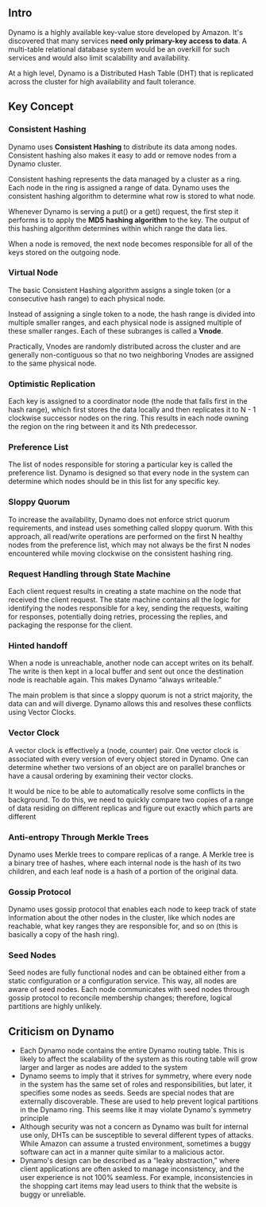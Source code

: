 ## Intro 

Dynamo is a highly available key-value store developed by Amazon. 
It's discovered that many services **need only primary-key access to data**. 
A multi-table relational database system would be an overkill for such services
and would also limit scalability and availability.

At a high level, Dynamo is a Distributed Hash Table (DHT) that is replicated
across the cluster for high availability and fault tolerance.

## Key Concept

### Consistent Hashing

Dynamo uses **Consistent Hashing** to distribute its data among nodes.
Consistent hashing also makes it easy to add or remove nodes from a
Dynamo cluster.

Consistent hashing represents the data managed by a cluster as a ring. Each
node in the ring is assigned a range of data. Dynamo uses the consistent
hashing algorithm to determine what row is stored to what node.

Whenever Dynamo is serving a put() or a get() request, the first step it performs is to 
apply the **MD5 hashing algorithm** to the key. 
The output of this hashing algorithm determines within which range the data lies.

When a node is removed, the next node becomes responsible for all of the keys stored on the outgoing node.

### Virtual Node

The basic Consistent Hashing algorithm assigns a single token (or a consecutive hash range) to each physical node.

Instead of assigning a single token to a node, the hash range is divided into multiple smaller ranges, 
and each physical node is assigned multiple of these smaller ranges. Each of these subranges is called a **Vnode**.

Practically, Vnodes are randomly distributed across the cluster and are
generally non-contiguous so that no two neighboring Vnodes are assigned to
the same physical node.

### Optimistic Replication

Each key is assigned to a coordinator node (the node that falls first in the hash range),
which first stores the data locally and then replicates it to N - 1 clockwise
successor nodes on the ring. This results in each node owning the region on
the ring between it and its Nth predecessor. 

### Preference List

The list of nodes responsible for storing a particular key is called the
preference list. Dynamo is designed so that every node in the system can
determine which nodes should be in this list for any specific key.

### Sloppy Quorum

To increase the availability, Dynamo does not enforce strict quorum requirements, and
instead uses something called sloppy quorum. With this approach, all
read/write operations are performed on the first N healthy nodes from the
preference list, which may not always be the first N nodes encountered
while moving clockwise on the consistent hashing ring.

### Request Handling through State Machine

Each client request results in creating a state machine on the node that
received the client request. The state machine contains all the logic for
identifying the nodes responsible for a key, sending the requests, waiting for
responses, potentially doing retries, processing the replies, and packaging
the response for the client.

### Hinted handoff

When a node is unreachable, another node can accept writes on its behalf. 
The write is then kept in a local buffer and sent out once the destination node is reachable again. 
This makes Dynamo “always writeable.”

The main problem is that since a sloppy quorum is not a strict majority, the
data can and will diverge. Dynamo allows this and resolves these conflicts using Vector Clocks.

### Vector Clock

A vector clock is effectively a (node, counter) pair. One vector clock is associated with every version of every
object stored in Dynamo. One can determine whether two versions of an 
object are on parallel branches or have a causal ordering by examining their vector clocks. 

It would be nice
to be able to automatically resolve some conflicts in the background. To do
this, we need to quickly compare two copies of a range of data residing on
different replicas and figure out exactly which parts are different

### Anti-entropy Through Merkle Trees

Dynamo uses Merkle trees to compare replicas of a
range. A Merkle tree is a binary tree of hashes, where each internal node is
the hash of its two children, and each leaf node is a hash of a portion of the
original data.

### Gossip Protocol

Dynamo uses gossip protocol that enables each node to keep track of state
information about the other nodes in the cluster, like which nodes are
reachable, what key ranges they are responsible for, and so on (this is
basically a copy of the hash ring). 

### Seed Nodes

Seed nodes are fully functional nodes and can be obtained either from a static configuration or a
configuration service. This way, all nodes are aware of seed nodes. Each
node communicates with seed nodes through gossip protocol to reconcile
membership changes; therefore, logical partitions are highly unlikely.


## Criticism on Dynamo

- Each Dynamo node contains the entire Dynamo routing table. This is
likely to affect the scalability of the system as this routing table will
grow larger and larger as nodes are added to the system
- Dynamo seems to imply that it strives for symmetry, where every node
in the system has the same set of roles and responsibilities, but later, it
specifies some nodes as seeds. Seeds are special nodes that are
externally discoverable. These are used to help prevent logical
partitions in the Dynamo ring. This seems like it may violate Dynamo's
symmetry principle
- Although security was not a concern as Dynamo was built for internal
use only, DHTs can be susceptible to several different types of
attacks. While Amazon can assume a trusted environment, sometimes a
buggy software can act in a manner quite similar to a malicious actor.
- Dynamo's design can be described as a “leaky abstraction,” where
client applications are often asked to manage inconsistency, and the
user experience is not 100% seamless. For example, inconsistencies in
the shopping cart items may lead users to think that the website is
buggy or unreliable.